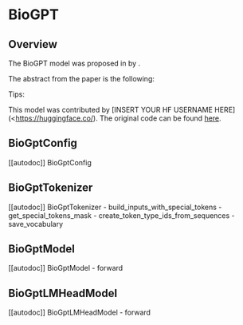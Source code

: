 <!--Copyright 2022 The HuggingFace Team. All rights reserved.

Licensed under the Apache License, Version 2.0 (the "License"); you may not use this file except in compliance with
the License. You may obtain a copy of the License at

http://www.apache.org/licenses/LICENSE-2.0

Unless required by applicable law or agreed to in writing, software distributed under the License is distributed on
an "AS IS" BASIS, WITHOUT WARRANTIES OR CONDITIONS OF ANY KIND, either express or implied. See the License for the
specific language governing permissions and limitations under the License.
-->

# BioGPT

## Overview

The BioGPT model was proposed in [<INSERT PAPER NAME HERE>](<INSERT PAPER LINK HERE>)  by <INSERT AUTHORS HERE>. <INSERT SHORT SUMMARY HERE>

The abstract from the paper is the following:

*<INSERT PAPER ABSTRACT HERE>*

Tips:

<INSERT TIPS ABOUT MODEL HERE>

This model was contributed by [INSERT YOUR HF USERNAME HERE](<https://huggingface.co/<INSERT YOUR HF USERNAME HERE>). The original code can be found [here](<INSERT LINK TO GITHUB REPO HERE>).

## BioGptConfig

[[autodoc]] BioGptConfig


## BioGptTokenizer

[[autodoc]] BioGptTokenizer
    - build_inputs_with_special_tokens
    - get_special_tokens_mask
    - create_token_type_ids_from_sequences
    - save_vocabulary



## BioGptModel

[[autodoc]] BioGptModel
    - forward


## BioGptLMHeadModel

[[autodoc]] BioGptLMHeadModel
    - forward